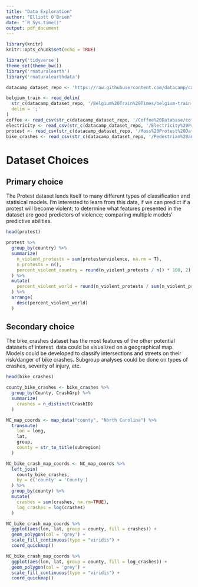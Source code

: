 ```yaml
---
title: "Data Exploration"
author: "Elliott O'Brien"
date: "`R Sys.time()"
output: pdf_document
---
```


```r
library(knitr)
knitr::opts_chunk$set(echo = TRUE)
```

```r
library('tidyverse')
theme_set(theme_bw())
library('rnaturalearth')
library('rnaturalearthdata')
```

```r
datacamp_dataset_repo <- 'https://raw.githubusercontent.com/datacamp/careerhub-data/master'

belgium_train <- read_delim(
  str_c(datacamp_dataset_repo, '/Belgium%20Train%20Times/belgium-train-times.csv'), 
  delim = ';'
)
coffee <- read_csv(str_c(datacamp_dataset_repo, '/Coffee%20Database/coffee.csv'))
electricity <- read_csv(str_c(datacamp_dataset_repo, '/Electricity%20Prices/electricity_prices.csv'))
protest <- read_csv(str_c(datacamp_dataset_repo, '/Mass%20Protest%20Data/protest_data.csv'))
bike_crashes <- read_csv(str_c(datacamp_dataset_repo, '/Pedestrian%20and%20Bike%20Crashes/pedestrian_bike_crash.csv'))
```

# Dataset Choices

## Primary choice

The Protest dataset lends itself to many different types of classification and statisical models.  I'm interested to learn from this data, if we can predict if a protest will become violent; to determine what features presented in the dataset are good predictors of violence; comparing multiple models' predictive abilities.

```r
head(protest)

protest %>% 
  group_by(country) %>%
  summarize(
    n_violent_protests = sum(protesterviolence, na.rm = T),
    n_protests = n(),
    percent_violent_country = round(n_violent_protests / n() * 100, 2)
  ) %>% 
  mutate(
    percent_violent_world = round(n_violent_protests / sum(n_violent_protests) * 100, 2)
  ) %>%
  arrange(
    desc(percent_violent_world)
  )
```

## Secondary choice

The bike_crashes dataset has the most features of the other potential datasets of interest.  data could be visualized on a geographical map.  Models could be developed to classify intersections and streets on their risk/danger of bike crashes.  Subgroup analyses could be done on types of crashes, severity of injury, etc.

```r
head(bike_crashes)

county_bike_crashes <- bike_crashes %>%
  group_by(County, CrashGrp) %>%
  summarize(
    crashes = n_distinct(CrashID)
  )

NC_map_coords <- map_data("county", "North Carolina") %>% 
  transmute(
    lon = long, 
    lat, 
    group, 
    county = str_to_title(subregion)
  )

NC_bike_crash_map_coords <- NC_map_coords %>%
  left_join(
    county_bike_crashes, 
    by = c('county' = 'County')
  ) %>% 
  group_by(county) %>%
  mutate(
    crashes = sum(crashes, na.rm=TRUE),
    log_crashes = log(crashes)
  )

NC_bike_crash_map_coords %>%
  ggplot(aes(lon, lat, group = county, fill = crashes)) +
  geom_polygon(col = 'grey') +
  scale_fill_continuous(type = "viridis") +
  coord_quickmap()

NC_bike_crash_map_coords %>%
  ggplot(aes(lon, lat, group = county, fill = log_crashes)) +
  geom_polygon(col = 'grey') +
  scale_fill_continuous(type = "viridis") +
  coord_quickmap()
```
